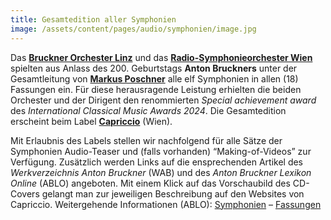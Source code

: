 ```yaml
---
title: Gesamtedition aller Symphonien
image: /assets/content/pages/audio/symphonien/image.jpg
---
```

Das [**Bruckner Orchester Linz**](https://www.bruckner-orchester.at/de/) und das [**Radio-Symphonieorchester Wien**](https://rso.orf.at/) spielten aus Anlass des 200. Geburtstags **Anton Bruckners** unter der Gesamtleitung von [**Markus Poschner**](https://markusposchner.de/) alle elf Symphonien in allen (18) Fassungen ein. Für diese herausragende Leistung erhielten die beiden Orchester und der Dirigent den renommierten *Special achievement award* des *International Classical Music Awards* *2024*. Die Gesamtedition erscheint beim Label [**Capriccio**](http://capriccio.at/bruckner-complete-versions-edition) (Wien).

Mit Erlaubnis des Labels stellen wir nachfolgend für alle Sätze der Symphonien Audio-Teaser und (falls vorhanden) “Making-of-Videos” zur Verfügung. Zusätzlich werden Links auf die ensprechenden Artikel des *Werkverzeichnis Anton Bruckner* (WAB) und des *Anton Bruckner Lexikon Online* (ABLO) angeboten. Mit einem Klick auf das Vorschaubild des CD-Covers gelangt man zur jeweiligen Beschreibung auf den Websites von Capriccio. Weitergehende Informationen (ABLO): [Symphonien](http://www.bruckner-online.at/ABLO_d1e6664) – [Fassungen](http://www.bruckner-online.at/ABLO_d1e5198)
